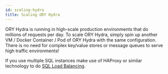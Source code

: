 ```yaml
---
id: scaling-hydra
title: Scaling ORY Hydra
---
```


ORY Hydra is running in high-scale production environments that do millions of requests per day. To scale ORY Hydra,
simply spin up another VM / Docker Container / Pod of ORY Hydra with the same configuration. There is no need for complex
key/value stores or message queues to serve high traffic environments!

If you use multiple SQL instances make use of HAProxy or similar technology to
do [SQL Load Balancing](https://severalnines.com/resources/database-management-tutorials/mysql-load-balancing-haproxy-tutorial).
